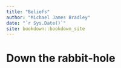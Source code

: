 ```yaml
--- 
title: "Beliefs"
author: "Michael James Bradley"
date: "`r Sys.Date()`"
site: bookdown::bookdown_site
---
```


# Down the rabbit-hole

